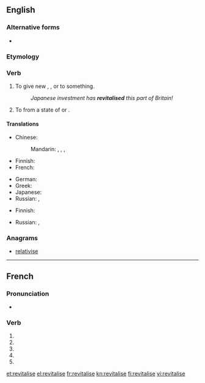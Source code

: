 {{also|revitalisé}}
==English==

===Alternative forms===
* {{l|en|revitalize}} {{qualifier|{{l|en|American}}}}

===Etymology===
{{confix|re|vital|ise}}

===Verb===
{{en-verb|revitalises|revitalising|revitalised|revitalised}}

# To give new {{l|en|life}}, {{l|en|energy}}, {{l|en|activity}} or {{l|en|success}} to something.
#: ''Japanese investment has '''revitalised''' this part of Britain!''
# To {{l|en|rouse}} from a state of {{l|en|inactivity}} or {{l|en|quiescence}}.

====Translations====
{{trans-top|to give new life, energy, activity or success}}
* Chinese:
*: Mandarin: {{t+|cmn|振興|sc=Hani}}, {{t+|cmn|振兴|tr=zhènxīng|sc=Hani}}, {{t+|cmn|復興|sc=Hani}}, {{t+|cmn|复兴|tr=fùxīng|sc=Hani}}
* Finnish: {{t+|fi|elvyttää}}
* French: {{t+|fr|revivifier}}
{{trans-mid}}
* German: {{t|de|revitalisieren}}
* Greek: {{t+|el|αναζωογονώ}}
* Japanese: {{t|ja|活性化|tr=かっせいかする, kasseika suru|alt=活性化する|sc=Jpan}}
* Russian: {{t+|ru|оживлять|tr=oživljátʹ|sc=Cyrl}} {{impf}}, {{t+|ru|оживить|tr=oživítʹ|sc=Cyrl}} {{pf.}}
{{trans-bottom}}

{{trans-top|to rouse from a state of inactivity or quiescence}}
* Finnish: {{t+|fi|elvyttää}}
{{trans-mid}}
* Russian: {{t+|ru|оживлять|tr=oživljátʹ|sc=Cyrl}} {{impf}}, {{t+|ru|оживить|tr=oživítʹ|sc=Cyrl}} {{pf.}}
{{trans-bottom}}

===Anagrams===
* [[relativise#English|relativise]]

----

==French==

===Pronunciation===
* {{homophones|lang=fr|revitalisent|revitalises}}

===Verb===
{{fr-verb-form}}

# {{conjugation of|revitaliser||1|s|pres|ind|lang=fr}}
# {{conjugation of|revitaliser||3|s|pres|ind|lang=fr}}
# {{conjugation of|revitaliser||1|s|pres|sub|lang=fr}}
# {{conjugation of|revitaliser||3|s|pres|sub|lang=fr}}
# {{conjugation of|revitaliser||2|s|imp|lang=fr}}

[[et:revitalise]]
[[el:revitalise]]
[[fr:revitalise]]
[[kn:revitalise]]
[[fi:revitalise]]
[[vi:revitalise]]